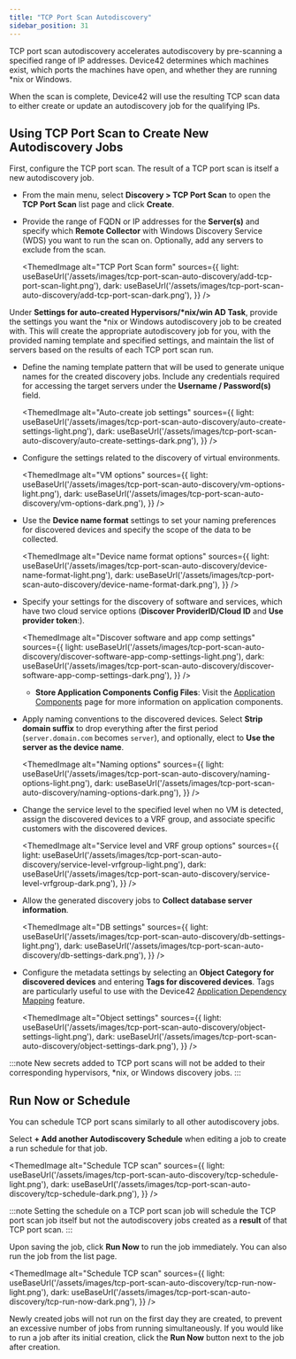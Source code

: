 ```yaml
---
title: "TCP Port Scan Autodiscovery"
sidebar_position: 31
---
```



TCP port scan autodiscovery accelerates autodiscovery by pre-scanning a specified range of IP addresses. Device42 determines which machines exist, which ports the machines have open, and whether they are running \*nix or Windows. 

When the scan is complete, Device42 will use the resulting TCP scan data to either create or update an autodiscovery job for the qualifying IPs.

## Using TCP Port Scan to Create New Autodiscovery Jobs

First, configure the TCP port scan. The result of a TCP port scan is itself a new autodiscovery job.

- From the main menu, select **Discovery > TCP Port Scan** to open the **TCP Port Scan** list page and click **Create**.

- Provide the range of FQDN or IP addresses for the **Server(s)** and specify which **Remote Collector** with Windows Discovery Service (WDS) you want to run the scan on. Optionally, add any servers to exclude from the scan.

    <ThemedImage
    alt="TCP Port Scan form"
    sources={{
        light: useBaseUrl('/assets/images/tcp-port-scan-auto-discovery/add-tcp-port-scan-light.png'),
        dark: useBaseUrl('/assets/images/tcp-port-scan-auto-discovery/add-tcp-port-scan-dark.png'),
    }}
    />

Under **Settings for auto-created Hypervisors/\*nix/win AD Task**, provide the settings you want the \*nix or Windows autodiscovery job to be created with. This will create the appropriate autodiscovery job for you, with the provided naming template and specified settings, and maintain the list of servers based on the results of each TCP port scan run.

- Define the naming template pattern that will be used to generate unique names for the created discovery jobs. Include any credentials required for accessing the target servers under the **Username / Password(s)** field.

    <ThemedImage
    alt="Auto-create job settings"
    sources={{
        light: useBaseUrl('/assets/images/tcp-port-scan-auto-discovery/auto-create-settings-light.png'),
        dark: useBaseUrl('/assets/images/tcp-port-scan-auto-discovery/auto-create-settings-dark.png'),
    }}
    />

- Configure the settings related to the discovery of virtual environments.  

    <ThemedImage
    alt="VM options"
    sources={{
        light: useBaseUrl('/assets/images/tcp-port-scan-auto-discovery/vm-options-light.png'),
        dark: useBaseUrl('/assets/images/tcp-port-scan-auto-discovery/vm-options-dark.png'),
    }}
    />

- Use the **Device name format** settings to set your naming preferences for discovered devices and specify the scope of the data to be collected. 

  <ThemedImage
  alt="Device name format options"
  sources={{
      light: useBaseUrl('/assets/images/tcp-port-scan-auto-discovery/device-name-format-light.png'),
      dark: useBaseUrl('/assets/images/tcp-port-scan-auto-discovery/device-name-format-dark.png'),
  }}
  />

- Specify your settings for the discovery of software and services, which have two cloud service options (**Discover ProviderID/Cloud ID** and **Use provider token**:).

  <ThemedImage
  alt="Discover software and app comp settings"
  sources={{
      light: useBaseUrl('/assets/images/tcp-port-scan-auto-discovery/discover-software-app-comp-settings-light.png'),
      dark: useBaseUrl('/assets/images/tcp-port-scan-auto-discovery/discover-software-app-comp-settings-dark.png'),
  }}
  />

  - **Store Application Components Config Files**: Visit the [Application Components](/docs/auto-discovery/application-components) page for more information on application components.

- Apply naming conventions to the discovered devices. Select **Strip domain suffix** to drop everything after the first period (`server.domain.com` becomes `server`), and optionally, elect to **Use the server as the device name**.

  <ThemedImage
  alt="Naming options"
  sources={{
      light: useBaseUrl('/assets/images/tcp-port-scan-auto-discovery/naming-options-light.png'),
      dark: useBaseUrl('/assets/images/tcp-port-scan-auto-discovery/naming-options-dark.png'),
  }}
  />

- Change the service level to the specified level when no VM is detected, assign the discovered devices to a VRF group, and associate specific customers with the discovered devices. 

    <ThemedImage
    alt="Service level and VRF group options"
    sources={{
        light: useBaseUrl('/assets/images/tcp-port-scan-auto-discovery/service-level-vrfgroup-light.png'),
        dark: useBaseUrl('/assets/images/tcp-port-scan-auto-discovery/service-level-vrfgroup-dark.png'),
    }}
    />
    
- Allow the generated discovery jobs to **Collect database server information**.

    <ThemedImage
    alt="DB settings"
    sources={{
      light: useBaseUrl('/assets/images/tcp-port-scan-auto-discovery/db-settings-light.png'),
      dark: useBaseUrl('/assets/images/tcp-port-scan-auto-discovery/db-settings-dark.png'),
    }}
    />

- Configure the metadata settings by selecting an **Object Category for discovered devices** and entering **Tags for discovered devices**. Tags are particularly useful to use with the Device42 [Application Dependency Mapping](/apps/enterprise-application-dependency-mapping/) feature.

    <ThemedImage
    alt="Object settings"
    sources={{
      light: useBaseUrl('/assets/images/tcp-port-scan-auto-discovery/object-settings-light.png'),
      dark: useBaseUrl('/assets/images/tcp-port-scan-auto-discovery/object-settings-dark.png'),
    }}
    />

:::note
New secrets added to TCP port scans will not be added to their corresponding hypervisors, \*nix, or Windows discovery jobs.
:::

## Run Now or Schedule

You can schedule TCP port scans similarly to all other autodiscovery jobs.

Select **+ Add another Autodiscovery Schedule** when editing a job to create a run schedule for that job.

<ThemedImage
    alt="Schedule TCP scan"
    sources={{
    light: useBaseUrl('/assets/images/tcp-port-scan-auto-discovery/tcp-schedule-light.png'),
    dark: useBaseUrl('/assets/images/tcp-port-scan-auto-discovery/tcp-schedule-dark.png'),
    }}
/>

:::note
Setting the schedule on a TCP port scan job will schedule the TCP port scan job itself but not the autodiscovery jobs created as a **result** of that TCP port scan.
:::

Upon saving the job, click **Run Now** to run the job immediately. You can also run the job from the list page.

<ThemedImage
    alt="Schedule TCP scan"
    sources={{
    light: useBaseUrl('/assets/images/tcp-port-scan-auto-discovery/tcp-run-now-light.png'),
    dark: useBaseUrl('/assets/images/tcp-port-scan-auto-discovery/tcp-run-now-dark.png'),
    }}
/>

Newly created jobs will not run on the first day they are created, to prevent an excessive number of jobs from running simultaneously. If you would like to run a job after its initial creation, click the **Run Now** button next to the job after creation.
